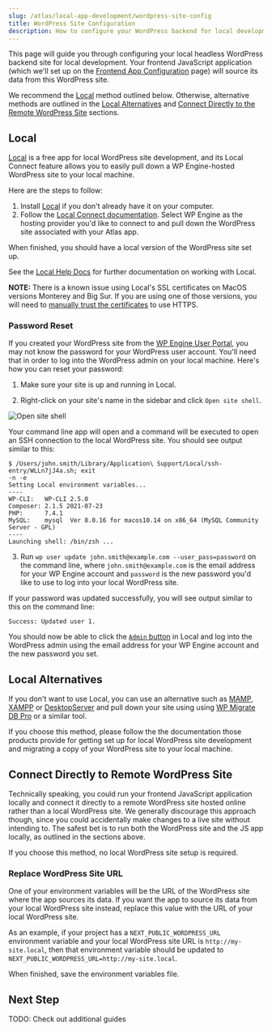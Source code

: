 ```yaml
---
slug: /atlas/local-app-development/wordpress-site-config
title: WordPress Site Configuration
description: How to configure your WordPress backend for local development
---
```


This page will guide you through configuring your local headless WordPress backend site for local development. Your frontend JavaScript application (which we'll set up on the [Frontend App Configuration](./frontend-app-config) page) will source its data from this WordPress site.

We recommend the [Local](#local) method outlined below. Otherwise, alternative methods are outlined in the [Local Alternatives](#local-alternatives) and [Connect Directly to the Remote WordPress Site](#connect-directly-to-remote-wordpress-site) sections.

## Local

[Local](https://localwp.com/) is a free app for local WordPress site development, and its Local Connect feature allows you to easily pull down a WP Engine-hosted WordPress site to your local machine.

Here are the steps to follow:

1. Install [Local](https://localwp.com/) if you don't already have it on your computer.
1. Follow the [Local Connect documentation](https://localwp.com/help-docs/connect/local-connect/). Select WP Engine as the hosting provider you'd like to connect to and pull down the WordPress site associated with your Atlas app.

When finished, you should have a local version of the WordPress site set up.

See the [Local Help Docs](https://localwp.com/help-docs/) for further documentation on working with Local.

**NOTE:** There is a known issue using Local's SSL certificates on MacOS versions Monterey and Big Sur. If you are using one of those versions, you will need to [manually trust the certificates](https://localwp.com/help-docs/ssl/managing-local-sites-ssl-certificate-in-macos/) to use HTTPS.

### Password Reset

If you created your WordPress site from the [WP Engine User Portal](https://my.wpengine.com/), you may not know the password for your WordPress user account. You'll need that in order to log into the WordPress admin on your local machine. Here's how you can reset your password:

1. Make sure your site is up and running in Local.

2. Right-click on your site's name in the sidebar and click `Open site shell`.

![Open site shell](./assets/img/open-site-shell.png)

Your command line app will open and a command will be executed to open an SSH connection to the local WordPress site. You should see output similar to this:

```
$ /Users/john.smith/Library/Application\ Support/Local/ssh-entry/WLLn7jJ4a.sh; exit
-n -e
Setting Local environment variables...
----
WP-CLI:   WP-CLI 2.5.0
Composer: 2.1.5 2021-07-23
PHP:      7.4.1
MySQL:    mysql  Ver 8.0.16 for macos10.14 on x86_64 (MySQL Community Server - GPL)
----
Launching shell: /bin/zsh ...
```

3. Run `wp user update john.smith@example.com --user_pass=password` on the command line, where `john.smith@example.com` is the email address for your WP Engine account and `password` is the new password you'd like to use to log into your local WordPress site.

If your password was updated successfully, you will see output similar to this on the command line:

```
Success: Updated user 1.
```

You should now be able to click the [`Admin` button](https://localwp.com/help-docs/local-features/using-one-click-admin/) in Local and log into the WordPress admin using the email address for your WP Engine account and the new password you set.

## Local Alternatives

If you don't want to use Local, you can use an alternative such as [MAMP](https://www.mamp.info/en/mac/), [XAMPP](https://www.apachefriends.org/index.html) or [DesktopServer](https://serverpress.com/) and pull down your site using using [WP Migrate DB Pro](https://deliciousbrains.com/wp-migrate-db-pro/) or a similar tool.

If you choose this method, please follow the the documentation those products provide for getting set up for local WordPress site development and migrating a copy of your WordPress site to your local machine.

## Connect Directly to Remote WordPress Site

Technically speaking, you could run your frontend JavaScript application locally and connect it directly to a remote WordPress site hosted online rather than a local WordPress site. We generally discourage this approach though, since you could accidentally make changes to a live site without intending to. The safest bet is to run both the WordPress site and the JS app locally, as outlined in the sections above.

If you choose this method, no local WordPress site setup is required.


### Replace WordPress Site URL

One of your environment variables will be the URL of the WordPress site where the app sources its data. If you want the app to source its data from your local WordPress site instead, replace this value with the URL of your local WordPress site.

As an example, if your project has a `NEXT_PUBLIC_WORDPRESS_URL` environment variable and your local WordPress site URL is `http://my-site.local`, then that environment variable should be updated to `NEXT_PUBLIC_WORDPRESS_URL=http://my-site.local`.

When finished, save the environment variables file.

## Next Step

TODO: Check out additional guides
